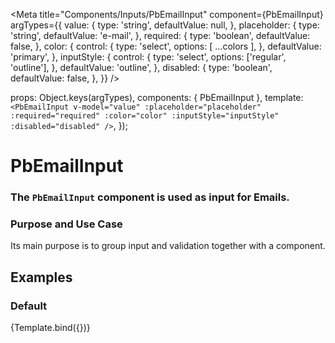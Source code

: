 
<Meta
  title="Components/Inputs/PbEmailInput"
  component={PbEmailInput}
  argTypes={{
    value: {
      type: 'string',
      defaultValue: null,
    },
    placeholder: {
      type: 'string',
      defaultValue: 'e-mail',
    },
    required: {
      type: 'boolean',
      defaultValue: false,
    },
    color: {
      control: {
        type: 'select',
        options: [ ...colors ],
      },
      defaultValue: 'primary',
    },
    inputStyle: {
      control: {
        type: 'select',
        options: ['regular', 'outline'],
      },
      defaultValue: 'outline',
    },
    disabled: {
      type: 'boolean',
      defaultValue: false,
    },
  }}
/>

  props: Object.keys(argTypes),
  components: { PbEmailInput },
  template: `
    <PbEmailInput
      v-model="value"
      :placeholder="placeholder"
      :required="required"
      :color="color"
      :inputStyle="inputStyle"
      :disabled="disabled"
    />
  `,
});

# **PbEmailInput**
### The `PbEmailInput` component is used as input for Emails.

### Purpose and Use Case
Its main purpose is to group input and validation together with a component.

## Examples

### Default

<Canvas>
  <Story name="Default">
    {Template.bind({})}
  </Story>
</Canvas>
